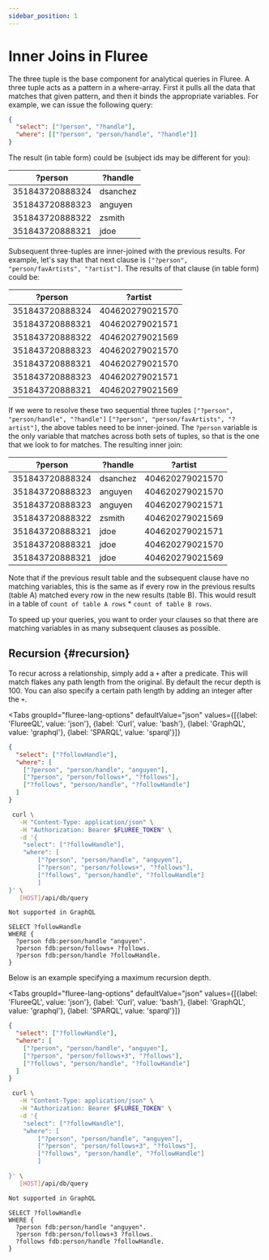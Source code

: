 ```yaml
---
sidebar_position: 1
---
```



# Inner Joins in Fluree

The three tuple is the base component for analytical queries in Fluree. A three
tuple acts as a pattern in a where-array. First it pulls all the data that matches
that given pattern, and then it binds the appropriate variables. For example, we
can issue the following query:

```json
{
  "select": ["?person", "?handle"],
  "where": [["?person", "person/handle", "?handle"]]
}
```

The result (in table form) could be (subject ids may be different for you):

| ?person         | ?handle  |
| --------------- | -------- |
| 351843720888324 | dsanchez |
| 351843720888323 | anguyen  |
| 351843720888322 | zsmith   |
| 351843720888321 | jdoe     |

Subsequent three-tuples are inner-joined with the previous results.
For example, let's say that that next clause is
`["?person", "person/favArtists", "?artist"]`. The results of that clause
(in table form) could be:

| ?person         | ?artist         |
| --------------- | --------------- |
| 351843720888324 | 404620279021570 |
| 351843720888321 | 404620279021571 |
| 351843720888322 | 404620279021569 |
| 351843720888323 | 404620279021570 |
| 351843720888321 | 404620279021570 |
| 351843720888323 | 404620279021571 |
| 351843720888321 | 404620279021569 |

If we were to resolve these two sequential three tuples
`["?person", "person/handle", "?handle"]`
`["?person", "person/favArtists", "?artist"]`, the above tables need to be inner-joined.
The `?person` variable is the only variable that matches across both sets of tuples,
so that is the one that we look to for matches. The resulting inner join:

| ?person         | ?handle  | ?artist         |
| --------------- | -------- | --------------- |
| 351843720888324 | dsanchez | 404620279021570 |
| 351843720888323 | anguyen  | 404620279021570 |
| 351843720888323 | anguyen  | 404620279021571 |
| 351843720888322 | zsmith   | 404620279021569 |
| 351843720888321 | jdoe     | 404620279021571 |
| 351843720888321 | jdoe     | 404620279021570 |
| 351843720888321 | jdoe     | 404620279021569 |

Note that if the previous result table and the subsequent clause have no matching
variables, this is the same as if every row in the previous results (table A)
matched every row in the new results (table B). This would result in a table of
`count of table A rows` \* `count of table B rows`.

To speed up your queries, you want to order your clauses so that there are matching
variables in as many subsequent clauses as possible.

## Recursion {#recursion}

To recur across a relationship, simply add a `+` after a predicate. This will match
flakes any path length from the original. By default the recur depth is 100. You
can also specify a certain path length by adding an integer after the `+`.

<Tabs
  groupId="fluree-lang-options"
  defaultValue="json"
  values={[{label: 'FlureeQL', value: 'json'},
  {label: 'Curl', value: 'bash'},
  {label: 'GraphQL', value: 'graphql'},
  {label: 'SPARQL', value: 'sparql'}]}
>
<TabItem value="json">

```json
{
  "select": ["?followHandle"],
  "where": [
    ["?person", "person/handle", "anguyen"],
    ["?person", "person/follows+", "?follows"],
    ["?follows", "person/handle", "?followHandle"]
  ]
}
```

</TabItem>
<TabItem value="bash">

```bash
 curl \
   -H "Content-Type: application/json" \
   -H "Authorization: Bearer $FLUREE_TOKEN" \
   -d '{
    "select": ["?followHandle"],
    "where": [
        ["?person", "person/handle", "anguyen"],
        ["?person", "person/follows+", "?follows"],
        ["?follows", "person/handle", "?followHandle"]
        ]
}' \
   [HOST]/api/db/query
```

</TabItem>
<TabItem value="graphql">

```graphql
Not supported in GraphQL
```

</TabItem>

<TabItem value="sparql">

```sparql
SELECT ?followHandle
WHERE {
  ?person fdb:person/handle "anguyen".
  ?person fdb:person/follows+ ?follows.
  ?person fdb:person/handle ?followHandle.
}
```

</TabItem>
</Tabs>

Below is an example specifying a maximum recursion depth.

<Tabs
  groupId="fluree-lang-options"
  defaultValue="json"
  values={[{label: 'FlureeQL', value: 'json'},
  {label: 'Curl', value: 'bash'},
  {label: 'GraphQL', value: 'graphql'},
  {label: 'SPARQL', value: 'sparql'}]}
>
<TabItem value="json">

```json
{
  "select": ["?followHandle"],
  "where": [
    ["?person", "person/handle", "anguyen"],
    ["?person", "person/follows+3", "?follows"],
    ["?follows", "person/handle", "?followHandle"]
  ]
}
```

</TabItem>
<TabItem value="bash">

```bash
 curl \
   -H "Content-Type: application/json" \
   -H "Authorization: Bearer $FLUREE_TOKEN" \
   -d '{
    "select": ["?followHandle"],
    "where": [
        ["?person", "person/handle", "anguyen"],
        ["?person", "person/follows+3", "?follows"],
        ["?follows", "person/handle", "?followHandle"]
        ]

}' \
   [HOST]/api/db/query
```

</TabItem>
<TabItem value="graphql">

```graphql
Not supported in GraphQL
```

</TabItem>
<TabItem value="sparql">

```sparql
SELECT ?followHandle
WHERE {
  ?person fdb:person/handle "anguyen".
  ?person fdb:person/follows+3 ?follows.
  ?follows fdb:person/handle ?followHandle.
}
```

</TabItem>
</Tabs>
